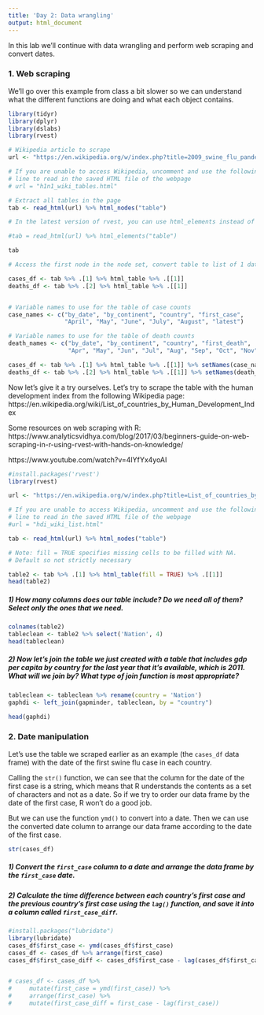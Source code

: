 ---
title: 'Day 2: Data wrangling'
output: html_document
---

In this lab we'll continue with data wrangling and perform web scraping and convert dates. 

### 1. Web scraping

We'll go over this example from class a bit slower so we can understand what the different functions are doing and what each object contains.

```{r, message=FALSE, warning=FALSE}
library(tidyr)
library(dplyr)
library(dslabs)
library(rvest)

# Wikipedia article to scrape
url <- "https://en.wikipedia.org/w/index.php?title=2009_swine_flu_pandemic_tables&oldid=950511922"

# If you are unable to access Wikipedia, uncomment and use the following 
# line to read in the saved HTML file of the webpage
# url = "h1n1_wiki_tables.html"

# Extract all tables in the page
tab <- read_html(url) %>% html_nodes("table")

# In the latest version of rvest, you can use html_elements instead of html_nodes to read in a node set

#tab = read_html(url) %>% html_elements("table")

tab

# Access the first node in the node set, convert table to list of 1 dataframe, then extract data frame

cases_df <- tab %>% .[1] %>% html_table %>% .[[1]]
deaths_df <- tab %>% .[2] %>% html_table %>% .[[1]]


# Variable names to use for the table of case counts
case_names <- c("by_date", "by_continent", "country", "first_case",
                "April", "May", "June", "July", "August", "latest")

# Variable names to use for the table of death counts
death_names <- c("by_date", "by_continent", "country", "first_death",
                 "Apr", "May", "Jun", "Jul", "Aug", "Sep", "Oct", "Nov", "Dec")

cases_df <- tab %>% .[1] %>% html_table %>% .[[1]] %>% setNames(case_names)
deaths_df <- tab %>% .[2] %>% html_table %>% .[[1]] %>% setNames(death_names)
```

Now let's give it a try ourselves. Let's try to scrape the table with the human development index from the following Wikipedia page: https://en.wikipedia.org/wiki/List_of_countries_by_Human_Development_Index


Some resources on web scraping with R: 
https://www.analyticsvidhya.com/blog/2017/03/beginners-guide-on-web-scraping-in-r-using-rvest-with-hands-on-knowledge/

https://www.youtube.com/watch?v=4IYfYx4yoAI

```{r}
#install.packages('rvest')
library(rvest)

url <- "https://en.wikipedia.org/w/index.php?title=List_of_countries_by_Human_Development_Index&oldid=1043741772"

# If you are unable to access Wikipedia, uncomment and use the following 
# line to read in the saved HTML file of the webpage
#url = "hdi_wiki_list.html"

tab <- read_html(url) %>% html_nodes("table")

# Note: fill = TRUE specifies missing cells to be filled with NA. 
# Default so not strictly necessary

table2 <- tab %>% .[1] %>% html_table(fill = TRUE) %>% .[[1]]
head(table2)
```

##### 1) How many columns does our table include? Do we need all of them? Select only the ones that we need.

```{r}
colnames(table2)
tableclean <- table2 %>% select('Nation', 4)
head(tableclean)
```


##### 2) Now let's join the table we just created with a table that includes gdp per capita by country for the last year that it's available, which is 2011. What will we join by? What type of join function is most appropriate?

```{r}
tableclean <- tableclean %>% rename(country = 'Nation')
gaphdi <- left_join(gapminder, tableclean, by = "country")

head(gaphdi)
```


### 2. Date manipulation

Let's use the table we scraped earlier as an example (the `cases_df` data frame) with the date of the first swine flu case in each country.

Calling the `str()` function, we can see that the column for the date of the first case is a string, which means that R understands the contents as a set of characters and not as a date. So if we try to order our data frame by the date of the first case, R won't do a good job.

But we can use the function `ymd()` to convert into a date. Then we can use the converted date column to arrange our data frame according to the date of the first case.

```{r}
str(cases_df)
```

##### 1) Convert the `first_case` column to a date and arrange the data frame by the `first_case` date.

##### 2) Calculate the time difference between each country's first case and the previous country's first case using the `lag()` function, and save it into a column called `first_case_diff`.

```{r, message=FALSE}
#install.packages("lubridate")
library(lubridate)
cases_df$first_case <- ymd(cases_df$first_case) 
cases_df <- cases_df %>% arrange(first_case)
cases_df$first_case_diff <- cases_df$first_case - lag(cases_df$first_case)


# cases_df <- cases_df %>% 
#     mutate(first_case = ymd(first_case)) %>% 
#     arrange(first_case) %>%
#     mutate(first_case_diff = first_case - lag(first_case))

```

